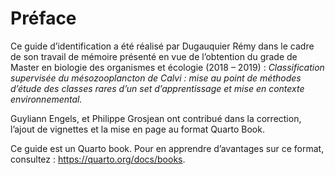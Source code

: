 # Préface {.unnumbered}

Ce guide d'identification a été réalisé par Dugauquier Rémy dans le cadre de son travail de mémoire présenté en vue de l'obtention du grade de Master en biologie des organismes et écologie (2018 -- 2019) : *Classification supervisée du mésozooplancton de Calvi : mise au point de méthodes d'étude des classes rares d'un set d'apprentissage et mise en contexte environnemental.*

Guyliann Engels, et Philippe Grosjean ont contribué dans la correction, l'ajout de vignettes et la mise en page au format Quarto Book.

Ce guide est un Quarto book. Pour en apprendre d'avantages sur ce format, consultez : <https://quarto.org/docs/books>.
